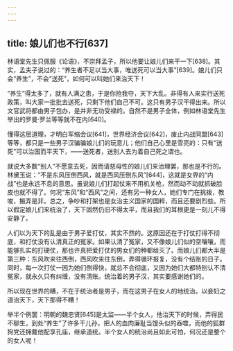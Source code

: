 ```yaml
---
---
---
```

title: 娘儿们也不行[637]
---




林语堂先生只佩服《论语》，不崇拜孟子，所以他要让娘儿们来干一下[638]。其实，孟夫子说过的：“养生者不足以当大事，唯送死可以当大事”[639]。娘儿们只会“养生”，不会“送死”，如何可以叫她们来治天下！

“养生”得太多了，就有人满之患，于是你抢我夺，天下大乱。非得有人来实行送死政策，叫大家一批批去送死，只剩下他们自己不可。这只有男子汉干得出来。所以文官武将都由男子包办，是并非无功受禄的。自然不是男子全体，例如林语堂先生举出的罗曼·罗兰等等就不在内[640]。

懂得这层道理，才明白军缩会议[641]，世界经济会议[642]，废止内战同盟[643]等等，都只是一些男子汉骗骗娘儿们的玩意儿；他们自己心里是雪亮的：只有“送死”可以治国而平天下，——送死者，送别人去为着自己死之谓也。

就说大多数“别人”不愿意去死，因而请慈母性的娘儿们来治理罢，那也是不行的。林黛玉说：“不是东风压倒西风，就是西风压倒东风”[644]，这就是女界的“内战”也是永远不息的意思。虽说娘儿们打起仗来不用机关枪，然而动不动就抓破脸皮也就不得了。何况“东风”和“西风”之间，还有另一种女人，她们专门在挑拨，教唆，搬弄是非。总之，争吵和打架也是女治主义国家的国粹，而且还要剧烈些。所以假定娘儿们来统治了，天下固然仍旧不得太平，而且我们的耳根更是一刻儿不得安静了。

人们以为天下的乱是由于男子爱打仗，其实不然的。这原因还在于打仗打得不彻底，和打仗没有认清真正的冤家。如果认清了冤家，又不像娘儿们似的空嚷嚷，而能够扎实的打硬仗，那也许真把爱打仗的男女们的种都给灭了。而娘儿们都大半是第三种：东风吹来往西倒，西风吹来往东倒，弄得循环报复，没有个结账的日子。同时，每一次打仗一因为她们倒得快，就总不会彻底，又因为她们大都特别认不清冤家，就永久只有纠缠，没有清账。统治着的男子汉，其实要感谢她们的。

所以现在世界的糟，不在于统治者是男子，而在这男子在女人的地统治。以妾妇之道治天下，天下那得不糟！

举半个例罢：明朝的魏忠贤[645]是太监——半个女人，他治天下的时候，弄得民不聊生，到处“养生”了许多干儿孙，把人的血肉廉耻当馒头似的吞噬，而他的狐群狗党还拥戴他配享孔庙，继承道统。半个女人的统治尚且如此可怕，何况还是整个的女人呢！